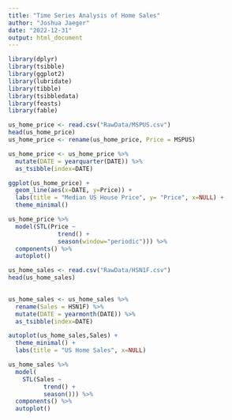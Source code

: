 ```yaml
---
title: "Time Series Analysis of Home Sales"
author: "Joshua Jaeger"
date: "2022-12-31"
output: html_document
---
```




```r
library(dplyr)
library(tsibble)
library(ggplot2)
library(lubridate)
library(tibble)
library(tsibbledata)
library(feasts)
library(fable)
```

```r
us_home_price <- read.csv("RawData/MSPUS.csv")
head(us_home_price)
us_home_price <- rename(us_home_price, Price = MSPUS)
```

```r
us_home_price <- us_home_price %>%
  mutate(DATE = yearquarter(DATE)) %>%
  as_tsibble(index=DATE)
```

```r
ggplot(us_home_price) +
  geom_line(aes(x=DATE, y=Price)) +
  labs(title = "Median US House Price", y= "Price", x=NULL) +
  theme_minimal()
```

```r
us_home_price %>%
  model(STL(Price ~
              trend() +
              season(window="periodic"))) %>%
  components() %>%
  autoplot()
```

```r
us_home_sales <- read.csv("RawData/HSN1F.csv") 
head(us_home_sales)
  

```

```r
us_home_sales <- us_home_sales %>%
  rename(Sales = HSN1F) %>%
  mutate(DATE = yearmonth(DATE)) %>%
  as_tsibble(index=DATE)
```

```r
autoplot(us_home_sales,Sales) +
  theme_minimal() +
  labs(title = "US Home Sales", x=NULL)
```

```r
us_home_sales %>%
  model(
    STL(Sales ~ 
          trend() +
          season())) %>%
  components() %>%
  autoplot() 
  
```

